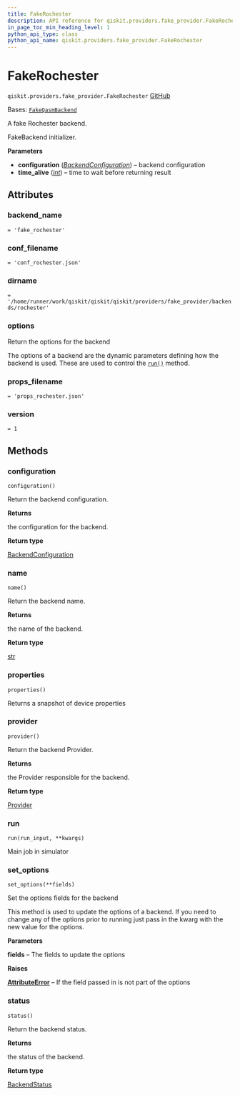 ```yaml
---
title: FakeRochester
description: API reference for qiskit.providers.fake_provider.FakeRochester
in_page_toc_min_heading_level: 1
python_api_type: class
python_api_name: qiskit.providers.fake_provider.FakeRochester
---
```


# FakeRochester

<span id="qiskit.providers.fake_provider.FakeRochester" />

`qiskit.providers.fake_provider.FakeRochester` [GitHub](https://github.com/qiskit/qiskit/tree/stable/0.46/qiskit/providers/fake_provider/backends/rochester/fake_rochester.py "view source code")

Bases: [`FakeQasmBackend`](providers_fake_provider#qiskit.providers.fake_provider.FakeQasmBackend "qiskit.providers.fake_provider.fake_qasm_backend.FakeQasmBackend")

A fake Rochester backend.

FakeBackend initializer.

**Parameters**

*   **configuration** ([*BackendConfiguration*](qiskit.providers.models.BackendConfiguration "qiskit.providers.models.BackendConfiguration")) – backend configuration
*   **time\_alive** ([*int*](https://docs.python.org/3/library/functions.html#int "(in Python v3.12)")) – time to wait before returning result

## Attributes

<span id="qiskit.providers.fake_provider.FakeRochester.backend_name" />

### backend\_name

`= 'fake_rochester'`

<span id="qiskit.providers.fake_provider.FakeRochester.conf_filename" />

### conf\_filename

`= 'conf_rochester.json'`

<span id="qiskit.providers.fake_provider.FakeRochester.dirname" />

### dirname

`= '/home/runner/work/qiskit/qiskit/qiskit/providers/fake_provider/backends/rochester'`

<span id="qiskit.providers.fake_provider.FakeRochester.options" />

### options

Return the options for the backend

The options of a backend are the dynamic parameters defining how the backend is used. These are used to control the [`run()`](#qiskit.providers.fake_provider.FakeRochester.run "qiskit.providers.fake_provider.FakeRochester.run") method.

<span id="qiskit.providers.fake_provider.FakeRochester.props_filename" />

### props\_filename

`= 'props_rochester.json'`

<span id="qiskit.providers.fake_provider.FakeRochester.version" />

### version

`= 1`

## Methods

### configuration

<span id="qiskit.providers.fake_provider.FakeRochester.configuration" />

`configuration()`

Return the backend configuration.

**Returns**

the configuration for the backend.

**Return type**

[BackendConfiguration](qiskit.providers.models.BackendConfiguration "qiskit.providers.models.BackendConfiguration")

### name

<span id="qiskit.providers.fake_provider.FakeRochester.name" />

`name()`

Return the backend name.

**Returns**

the name of the backend.

**Return type**

[str](https://docs.python.org/3/library/stdtypes.html#str "(in Python v3.12)")

### properties

<span id="qiskit.providers.fake_provider.FakeRochester.properties" />

`properties()`

Returns a snapshot of device properties

### provider

<span id="qiskit.providers.fake_provider.FakeRochester.provider" />

`provider()`

Return the backend Provider.

**Returns**

the Provider responsible for the backend.

**Return type**

[Provider](qiskit.providers.Provider "qiskit.providers.Provider")

### run

<span id="qiskit.providers.fake_provider.FakeRochester.run" />

`run(run_input, **kwargs)`

Main job in simulator

### set\_options

<span id="qiskit.providers.fake_provider.FakeRochester.set_options" />

`set_options(**fields)`

Set the options fields for the backend

This method is used to update the options of a backend. If you need to change any of the options prior to running just pass in the kwarg with the new value for the options.

**Parameters**

**fields** – The fields to update the options

**Raises**

[**AttributeError**](https://docs.python.org/3/library/exceptions.html#AttributeError "(in Python v3.12)") – If the field passed in is not part of the options

### status

<span id="qiskit.providers.fake_provider.FakeRochester.status" />

`status()`

Return the backend status.

**Returns**

the status of the backend.

**Return type**

[BackendStatus](qiskit.providers.models.BackendStatus "qiskit.providers.models.BackendStatus")

